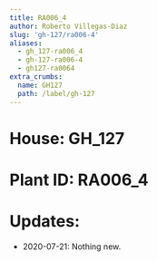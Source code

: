 ```yaml
---
title: RA006_4
author: Roberto Villegas-Diaz
slug: 'gh-127/ra006-4'
aliases:
  - gh_127-ra006_4
  - gh-127-ra006-4
  - gh127-ra0064
extra_crumbs:
  name: GH127
  path: /label/gh-127
---
```


# **House**: GH_127
# **Plant ID**: RA006_4
# **Updates**: 
 - 2020-07-21: Nothing new.

